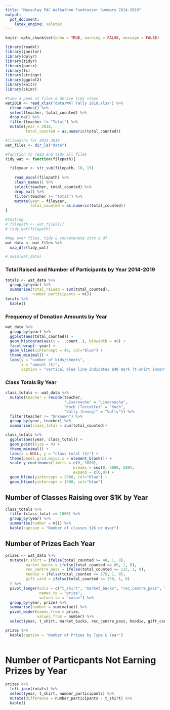 ```yaml
---
title: "Macaulay PAC Walkathon Fundraiser Summary 2014-2019"
output:
  pdf_document:
    latex_engine: xelatex
---
```


```r
knitr::opts_chunk$set(echo = TRUE, warning = FALSE, message = FALSE)

library(readxl)
library(janitor)
library(dplyr)
library(tidyr)
library(purrr)
library(fs)
library(stringr)
library(ggplot2)
library(knitr)
library(skimr)
```



```r
#take a peek at files & derive tidy steps
wat2018 <- read_xlsx("data/WAT Tally 2018.xlsx") %>%
  clean_names() %>% 
  select(teacher, total_counted) %>% 
  drop_na() %>% 
  filter(teacher != "Total") %>% 
  mutate(year = 2018,
         total_counted = as.numeric(total_counted)) 
```


```r
#filepaths for 2014-2019
wat_files <- dir_ls("data")

#function to read and tidy all files
tidy_wat <- function(filepath){

  fileyear <- str_sub(filepath, 16, 19)
    
    read_excel(filepath) %>% 
    clean_names() %>% 
    select(teacher, total_counted) %>% 
    drop_na() %>% 
    filter(teacher != "Total") %>% 
    mutate(year = fileyear,
           total_counted = as.numeric(total_counted)) 
}

#testing
# filepath <- wat_files[1]
# tidy_wat(filepath)

#map over files, tidy & concatenate into a df
wat_data <- wat_files %>% 
  map_dfr(tidy_wat)

# skim(wat_data)
```

### Total Raised and Number of Participants by Year 2014-2019

```r
totals <- wat_data %>% 
  group_by(year) %>% 
  summarise(total_raised = sum(total_counted),
            number_participants = n()) 
totals %>% 
  kable()
```

### Frequency of Donation Amounts by Year

```r
wat_data %>% 
  group_by(year) %>% 
  ggplot(aes(total_counted)) +
  geom_histogram(aes(y = ..count..), binwidth = 40) +
  facet_wrap(~ year) +
  geom_vline(xintercept = 40, col="blue") +
  theme_minimal() +
  labs(y = "number of kids/sheets",
       x = "amount ($)",
       caption = "vertical blue line indicates $40 mark (t-shirt incentive prize)") 
```


### Class Totals By Year

```r
class_totals <- wat_data %>% 
  mutate(teacher = recode(teacher,
                          "LIvernoche" = "Livernoche",
                          "Koch (Turcotte)" = "Koch",
                          "Vally (Leung)" = "Vally")) %>% 
  filter(teacher != "Unknown") %>% 
  group_by(year, teacher) %>%
  summarise(class_total = sum(total_counted))

class_totals %>% 
  ggplot(aes(year, class_total)) +
  geom_point(size = 4) +
  theme_minimal() +
  labs(x = NULL, y = "class total ($)") +
  theme(panel.grid.major.x = element_blank()) +
  scale_y_continuous(limits = c(0, 3000), 
                              breaks = seq(0, 3000, 500), 
                              expand = c(0,0)) +
  geom_hline(yintercept = 2000, col="blue") +
  geom_hline(yintercept = 1500, col="blue")


```

## Number of Classes Raising over $1K by Year

```r
class_totals %>%
  filter(class_total >= 1000) %>% 
  group_by(year) %>%
  summarise(number = n()) %>% 
  kable(caption = "Number of classes $1K or over")
```


## Number of Prizes Each Year

```r
prizes <- wat_data %>% 
  mutate(t_shirt = ifelse(total_counted >= 40, 1, 0),
         market_bucks = ifelse(total_counted >= 80, 1, 0),
         rec_centre_pass = ifelse(total_counted >= 125, 1, 0),
         hoodie = ifelse(total_counted >= 175, 1, 0),
         gift_card = ifelse(total_counted >= 250, 1, 0)
  ) %>% 
  pivot_longer(cols = c("t_shirt", "market_bucks", "rec_centre_pass", "hoodie", "gift_card"),
               names_to = "prize",
               values_to = "value") %>% 
  group_by(year, prize) %>% 
  summarise(number = sum(value)) %>% 
  pivot_wider(names_from = prize,
              values_from = number) %>% 
  select(year, t_shirt, market_bucks, rec_centre_pass, hoodie, gift_card)

prizes %>% 
  kable(caption = "Number of Prizes by Type & Year")
  
```


# Number of Particpants Not Earning Prizes by Year
```r
prizes %>% 
  left_join(totals) %>% 
  select(year, t_shirt, number_participants) %>% 
  mutate(difference = number_participants - t_shirt) %>% 
  kable()
```

